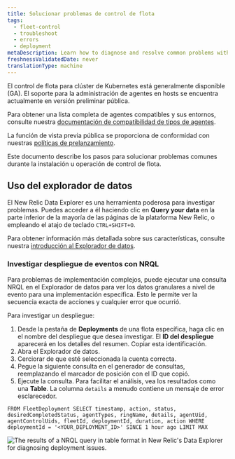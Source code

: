```yaml
---
title: Solucionar problemas de control de flota
tags:
  - fleet-control
  - troubleshoot
  - errors
  - deployment
metaDescription: Learn how to diagnose and resolve common problems with Fleet Control setup and deployments.
freshnessValidatedDate: never
translationType: machine
---
```


<Callout title="característica Disponibilidad">
  El control de flota para clúster de Kubernetes está generalmente disponible (GA). El soporte para la administración de agentes en hosts se encuentra actualmente en versión preliminar pública.

  Para obtener una lista completa de agentes compatibles y sus entornos, consulte nuestra [documentación de compatibilidad de tipos de agentes](/docs/new-relic-control/agent-control/agent-types).

  La función de vista previa pública se proporciona de conformidad con nuestras [políticas de prelanzamiento](/docs/licenses/license-information/referenced-policies/new-relic-pre-release-policy).
</Callout>

Este documento describe los pasos para solucionar problemas comunes durante la instalación u operación de control de flota.

## Uso del explorador de datos

El New Relic Data Explorer es una herramienta poderosa para investigar problemas. Puedes acceder a él haciendo clic en **Query your data** en la parte inferior de la mayoría de las páginas de la plataforma New Relic, o empleando el atajo de teclado `CTRL+SHIFT+O`.

Para obtener información más detallada sobre sus características, consulte nuestra [introducción al Explorador de datos](/docs/query-your-data/explore-query-data/query-builder/introduction-new-data-explorer/).

### Investigar despliegue de eventos con NRQL

Para problemas de implementación complejos, puede ejecutar una consulta NRQL en el Explorador de datos para ver los datos granulares a nivel de evento para una implementación específica. Esto le permite ver la secuencia exacta de acciones y cualquier error que ocurrió.

Para investigar un despliegue:

1. Desde la pestaña de **Deployments** de una flota específica, haga clic en el nombre del despliegue que desea investigar. El **ID del despliegue** aparecerá en los detalles del resumen. Copiar esta identificación.
2. Abra el Explorador de datos.
3. Cerciorar de que esté seleccionada la cuenta correcta.
4. Pegue la siguiente consulta en el generador de consultas, reemplazando el marcador de posición con el ID que copió.
5. Ejecute la consulta. Para facilitar el análisis, vea los resultados como una **Table**. La columna `details` a menudo contiene un mensaje de error esclarecedor.

```nrql
FROM FleetDeployment SELECT timestamp, action, status, desiredCompletedStatus, agentTypes, ringName, details, agentUid, agentControlUids, fleetId, deploymentId, duration, action WHERE deploymentId = '<YOUR_DEPLOYMENT_ID>' SINCE 1 hour ago LIMIT MAX
```

<img title="Fleet Control troubleshooting with NRQL" alt="The results of a NRQL query in table format in New Relic's Data Explorer for diagnosing deployment issues." src="/images/fleet-control-troubleshooting.webp" />